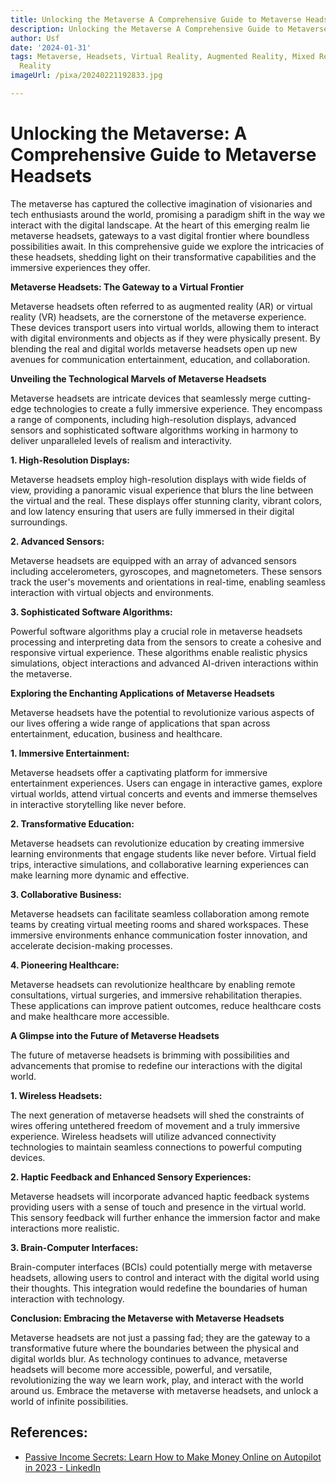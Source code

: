 ```yaml
---
title: Unlocking the Metaverse A Comprehensive Guide to Metaverse Headsets
description: Unlocking the Metaverse A Comprehensive Guide to Metaverse Headsets
author: Usf
date: '2024-01-31'
tags: Metaverse, Headsets, Virtual Reality, Augmented Reality, Mixed Reality, Extended
  Reality
imageUrl: /pixa/20240221192833.jpg

---
```

# Unlocking the  Metaverse: A Comprehensive  Guide to Metaverse Headsets

The  metaverse has captured the collective  imagination of visionaries and tech enthusiasts around the world, promising a  paradigm shift in the way  we interact with the digital landscape.  At the heart of this emerging realm lie metaverse headsets,  gateways to a vast digital frontier where boundless possibilities await.  In this comprehensive guide  we  explore the intricacies of these headsets, shedding light on their transformative  capabilities and the immersive  experiences they offer.

**Metaverse Headsets: The Gateway to a Virtual Frontier**

Metaverse headsets often referred to as augmented reality (AR) or virtual reality (VR) headsets, are  the cornerstone of the metaverse experience. These devices  transport users into virtual worlds, allowing them to interact with digital environments and objects as if they were physically present. By blending the real and digital worlds metaverse headsets open up new avenues for communication entertainment, education, and collaboration.

**Unveiling the Technological Marvels of Metaverse  Headsets**

Metaverse headsets are intricate devices that seamlessly merge cutting-edge technologies to create a fully immersive experience. They  encompass a range of components, including high-resolution displays, advanced sensors and sophisticated software algorithms working in harmony to deliver unparalleled  levels of realism and interactivity.

**1. High-Resolution Displays:**

Metaverse headsets employ high-resolution displays with  wide fields of view, providing a panoramic visual experience that blurs the line between the virtual and the real.  These displays offer stunning clarity, vibrant colors,  and  low latency ensuring that users are fully immersed in their digital surroundings.

**2. Advanced Sensors:**

Metaverse headsets are equipped with an array of advanced sensors  including accelerometers, gyroscopes, and magnetometers. These sensors track the user's movements and  orientations in real-time, enabling seamless interaction with virtual  objects  and environments.

**3. Sophisticated Software Algorithms:**

Powerful software algorithms play a crucial role  in metaverse headsets processing and interpreting data from the sensors  to create a cohesive and responsive virtual experience. These  algorithms enable realistic physics simulations, object interactions and advanced AI-driven interactions within the metaverse.

**Exploring the Enchanting Applications of Metaverse Headsets**

Metaverse headsets have the potential to revolutionize various aspects of  our lives offering  a wide range of applications that span across entertainment, education, business and healthcare.

**1. Immersive Entertainment:**

Metaverse headsets offer a captivating platform for immersive entertainment experiences. Users can engage in interactive games, explore  virtual worlds, attend virtual concerts and events  and immerse themselves in interactive storytelling like never before.

**2. Transformative Education:**

Metaverse headsets can revolutionize education by  creating immersive learning environments that engage students like never before. Virtual field trips, interactive simulations, and collaborative learning experiences can make learning more dynamic and effective.

**3. Collaborative Business:**

Metaverse headsets can  facilitate seamless collaboration among remote  teams by creating virtual meeting rooms and shared workspaces. These immersive environments enhance communication foster innovation, and accelerate decision-making processes.

**4. Pioneering Healthcare:**

Metaverse headsets can revolutionize healthcare by enabling  remote consultations, virtual surgeries, and  immersive  rehabilitation therapies. These applications can improve  patient outcomes, reduce healthcare costs and make healthcare more accessible.

**A Glimpse into the Future of Metaverse  Headsets**

The future of metaverse headsets is brimming with possibilities and advancements that promise to  redefine our interactions with the  digital world.

**1. Wireless Headsets:**

The next generation of metaverse headsets  will shed the constraints of wires offering untethered freedom of  movement and a truly immersive  experience. Wireless headsets will utilize advanced connectivity technologies to maintain seamless  connections to powerful  computing devices.

**2. Haptic Feedback and Enhanced  Sensory Experiences:**

Metaverse headsets will incorporate advanced haptic feedback systems providing users with a sense of  touch and presence in the virtual world. This sensory feedback will further enhance the  immersion factor and  make  interactions  more realistic.

**3.  Brain-Computer Interfaces:**

Brain-computer interfaces (BCIs) could potentially merge with metaverse headsets, allowing users to control and interact with the digital world using their  thoughts. This integration would redefine the boundaries of human  interaction with  technology.

**Conclusion: Embracing the Metaverse with Metaverse Headsets**

Metaverse  headsets are not  just a passing fad; they are the gateway  to a  transformative  future where the boundaries between the physical and digital worlds blur. As technology continues to advance, metaverse headsets will become  more accessible, powerful, and versatile, revolutionizing the way we learn  work, play, and interact with the  world around us. Embrace  the  metaverse with metaverse headsets, and unlock a world of infinite possibilities.

## References:
- [Passive Income Secrets: Learn How to Make Money Online on Autopilot in 2023 - LinkedIn](https://www.linkedin.com/pulse/passive-income-secrets-learn-how-make-money-online-autopilot-bashar)
